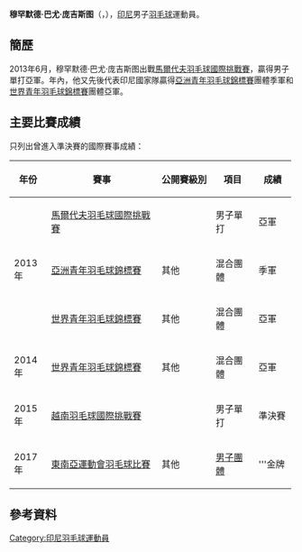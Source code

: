 {{noteTA|G1=Badminton}}
{{Infobox 羽球選手
| playername              = 穆罕默德·巴尤·庞吉斯图<br/>{{lang|id|Muhammad Bayu Pangisthu}}
| image                   = 
| size                    = 
| caption                 = 
| birth_name              = 
| date_of_birth           = {{birth_date_and_age|1996|2|24}}
| place_of_birth          = 
| residence               =
| height                  = 
| weight                  = 
| handedness              = 
| country                 = {{INA}}
| years_intldebut         =
| years_started           = 
| coach                   = 
| event                   = 男子單打
| highest_ranking         = 第105位（男單）
| date_of_highest_ranking = 2016年9月29日<ref name="highest-ranking">{{en}}[http://bwfcontent.tournamentsoftware.com/ranking/player.aspx?id=11968&player=353096 BWF World Ranking - Ranking of Muhammad Bayu PANGISTHU (77437)] {{Wayback|url=http://bwfcontent.tournamentsoftware.com/ranking/player.aspx?id=11968&player=353096 |date=20170305004620 }}</ref>
| current_ranking         = 第105位（男單）
| date_of_current_ranking = 2016年9月29日<ref>{{en}}[http://bwfcontent.tournamentsoftware.com/ranking/category.aspx?id=11968&category=472 BWF World Ranking - BWF世界排名榜 (9/29/2016) - Men's singles] {{Wayback|url=http://bwfcontent.tournamentsoftware.com/ranking/category.aspx?id=11968&category=472 |date=20170305010134 }}</ref>
| played                  = 56勝–40負（男單）
| titles                  = 
| bwf_profile             = 8D16DD0A-78B7-42B9-A0FD-8333401E7A34
| bwf_id                  = 77437
| updated                 = 2016年10月4日
}}
{{MedalTableTop}}
{{MedalSport | 男子[[羽毛球|羽毛球]]}}
{{MedalCountry | {{INA}}}}
{{MedalCompetition | [[东南亚运动会|东南亚运动会]]}}
{{MedalGold  | [[2017年东南亚运动会|2017年 吉隆坡]] | [[2017年東南亞運動會羽毛球比賽|男子團體]] }}
{{MedalCompetition | [[世界青年羽毛球錦標賽|世界青年羽毛球錦標賽]]}}
{{MedalSilver| [[2013年世界青年羽毛球錦標賽|2013年 曼谷]] | 混合團體 }}
{{MedalSilver| [[2014年世界青年羽毛球錦標賽|2014年 亞羅士打]] | 混合團體 }}
{{MedalCompetition | [[亞洲青年羽毛球錦標賽|亞洲青年羽毛球錦標賽]]}}
{{MedalBronze| [[2013年亞洲青年羽毛球錦標賽|2013年 亞庇]] | 混合團體 }}
{{MedalBottom}}
'''穆罕默德·巴尤·庞吉斯图'''（{{lang-id|'''Muhammad Bayu Pangisthu'''}}，{{bd|1996年|2月24日|}}），[[印尼|印尼]]男子[[羽毛球|羽毛球]]運動員。

==簡歷==
2013年6月，穆罕默德·巴尤·庞吉斯图出戰[[2013年馬爾代夫羽毛球國際挑戰賽|馬爾代夫羽毛球國際挑戰賽]]，贏得男子單打亞軍。年內，他又先後代表印尼國家隊贏得[[2013年亞洲青年羽毛球錦標賽|亞洲青年羽毛球錦標賽]]團體季軍和[[2013年世界青年羽毛球錦標賽|世界青年羽毛球錦標賽]]團體亞軍。

==主要比賽成績==
只列出曾進入準決賽的國際賽事成績：
{| class=wikitable style="text-align:center; font-size:small;" 
!width="50"|年份
!width="180"|賽事
!width="80"|公開賽級別
!width="60"|項目
!width="50"|成績
|-
!rowspan="3"|2013年
|[[2013年馬爾代夫羽毛球國際挑戰賽|馬爾代夫羽毛球國際挑戰賽]]
|{{BWFIC}}
|男子單打
|bgcolor="silver"|亞軍
|-
|[[2013年亞洲青年羽毛球錦標賽|亞洲青年羽毛球錦標賽]]
|其他
|混合團體
|bgcolor="#b8860b"|季軍
|-
|[[2013年世界青年羽毛球錦標賽|世界青年羽毛球錦標賽]]
|其他
|混合團體
|bgcolor="silver"|亞軍
|-
!rowspan="1"|2014年
|[[2014年世界青年羽毛球錦標賽|世界青年羽毛球錦標賽]]
|其他
|混合團體
|bgcolor="silver"|亞軍
|-
!rowspan="1"|2015年
|[[2015年越南羽毛球國際挑戰賽|越南羽毛球國際挑戰賽]]
|{{BWFIC}}
|男子單打
|bgcolor="#b8860b"|準決賽
|-
!rowspan="1"|2017年
|[[2017年東南亞運動會羽毛球比賽|東南亞運動會羽毛球比賽]]
|其他
|[[2017年東南亞運動會羽毛球男子團體比賽|男子團體]]
|bgcolor="gold"|'''金牌
|}
{{BWF賽事級別索引}}

==參考資料==
{{Reflist}}

{{DEFAULTSORT:Pangisthu, Muhammad Bayu}}
[[Category:印尼羽毛球運動員|Category:印尼羽毛球運動員]]